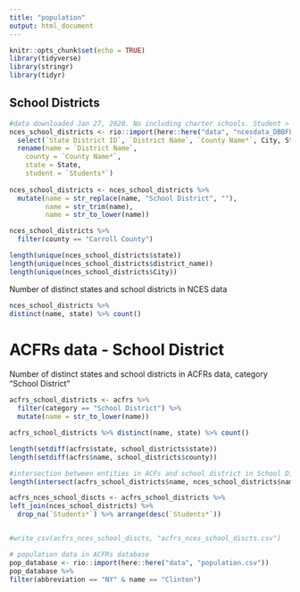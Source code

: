 ```yaml
---
title: "population"
output: html_document
---
```


```r
knitr::opts_chunk$set(echo = TRUE)
library(tidyverse)
library(stringr)
library(tidyr)
```

## School Districts



```r
#data downloaded Jan 27, 2020. No including charter schools. Student > 1. 
nces_school_districts <- rio::import(here::here("data", "ncesdata_DBBFFFC.xlsx"), skip = 14) %>% 
  select(`State District ID`, `District Name`, `County Name*`, City, State, `Students*`) %>% 
  rename(name = `District Name`,
    county = `County Name*`, 
    state = State, 
    student = `Students*`)
  
nces_school_districts <- nces_school_districts %>% 
  mutate(name = str_replace(name, "School District", ""),
         name = str_trim(name),
         name = str_to_lower(name)) 

nces_school_districts %>% 
  filter(county == "Carroll County")
```


```r
length(unique(nces_school_districts$state))
length(unique(nces_school_districts$district_name))
length(unique(nces_school_districts$City))

```

Number of distinct states and school districts in NCES data

```r
nces_school_districts %>% 
distinct(name, state) %>% count()
```


# ACFRs data - School District

Number of distinct states and school districts in ACFRs data, category "School District"
```r

acfrs_school_districts <- acfrs %>% 
  filter(category == "School District") %>% 
  mutate(name = str_to_lower(name))

acfrs_school_districts %>% distinct(name, state) %>% count()

length(setdiff(acfrs$state, school_districts$state))
length(setdiff(acfrs$name, school_districts$county))

#intersection between entities in ACFs and school district in School Disctrict
length(intersect(acfrs_school_districts$name, nces_school_districts$name))

acfrs_nces_school_discts <- acfrs_school_districts %>% 
left_join(nces_school_districts) %>% 
  drop_na(`Students*`) %>% arrange(desc(`Students*`))


#write_csv(acfrs_nces_school_discts, "acfrs_nces_school_discts.csv")

```



```r
# population data in ACFRs database
pop_database <- rio::import(here::here("data", "population.csv"))
pop_database %>% 
filter(abbreviation == "NY" & name == "Clinton") 
  
```

